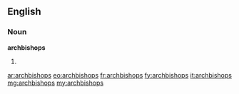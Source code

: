 ==English==

===Noun===
'''archbishops'''

# {{plural of|archbishop}}

[[ar:archbishops]]
[[eo:archbishops]]
[[fr:archbishops]]
[[fy:archbishops]]
[[it:archbishops]]
[[mg:archbishops]]
[[my:archbishops]]